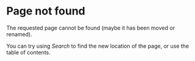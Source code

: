 # Page not found

The requested page cannot be found (maybe it has been moved or renamed).

You can try using *Search* to find the new location of the page, or use the table of contents.

